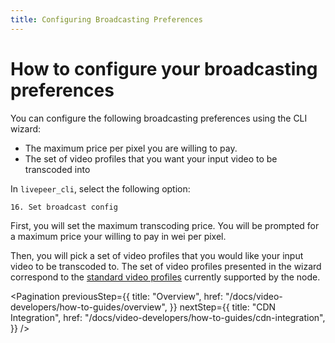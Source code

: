 ```yaml
---
title: Configuring Broadcasting Preferences
---
```


# How to configure your broadcasting preferences

You can configure the following broadcasting preferences using the CLI wizard:

- The maximum price per pixel you are willing to pay.
- The set of video profiles that you want your input video to be transcoded into

In `livepeer_cli`, select the following option:

```
16. Set broadcast config
```

First, you will set the maximum transcoding price. You will be prompted for a
maximum price your willing to pay in wei per pixel.

Then, you will pick a set of video profiles that you would like your input video
to be transcoded to. The set of video profiles presented in the wizard
correspond to the
[standard video profiles](https://github.com/livepeer/lpms/blob/master/ffmpeg/videoprofile.go)
currently supported by the node.

<Pagination
  previousStep={{
    title: "Overview",
    href: "/docs/video-developers/how-to-guides/overview",
  }}
  nextStep={{
    title: "CDN Integration",
    href: "/docs/video-developers/how-to-guides/cdn-integration",
  }}
/>
